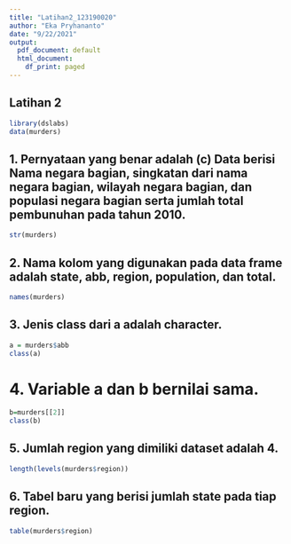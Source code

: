 ```yaml
---
title: "Latihan2_123190020"
author: "Eka Pryhananto"
date: "9/22/2021"
output:
  pdf_document: default
  html_document:
    df_print: paged
---
```


## Latihan 2
```r
library(dslabs)
data(murders)
```

## 1. Pernyataan yang benar adalah (c) Data berisi Nama negara bagian, singkatan dari nama negara bagian, wilayah negara bagian, dan populasi negara bagian serta jumlah total pembunuhan pada tahun 2010.


```r
str(murders)
```
## 2. Nama kolom yang digunakan pada data frame adalah state, abb, region, population, dan total.
```r
names(murders)
```
## 3. Jenis class dari a adalah character.
```r
a = murders$abb
class(a)
```
# 4. Variable a dan b bernilai sama.
```r
b=murders[[2]]
class(b)
```

## 5. Jumlah region yang dimiliki dataset adalah 4.
```r
length(levels(murders$region))
```

## 6. Tabel baru yang berisi jumlah state pada tiap region.
```r
table(murders$region)
```

